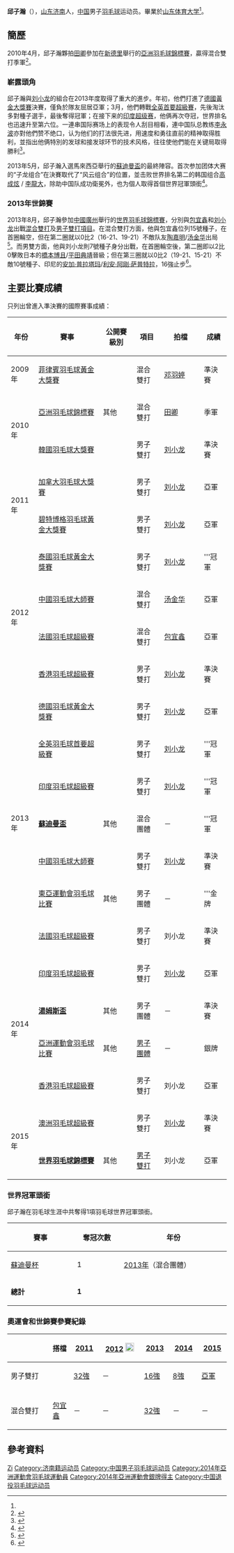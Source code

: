 {{noteTA|G1=Badminton}}
{{Infobox 羽球選手
| playername              = 邱子瀚
| image                   = Yonex IFB 2013 - Quarterfinal - Liu Xiaolong - Qiu Zihan vs Mathias Boe - Carsten Mogensen 19.jpg
| size                    = 280px
| caption                 = 
| birth_name              = 
| date_of_birth           = {{birth_date_and_age|1991|1|17}}<ref name="腾讯体育0804">{{cite news|title=羽毛球名将之中国男子运动员邱子瀚|url=http://sports.qq.com/a/20110804/000787.htm|newspaper=《腾讯体育》|date=2011-08-04|accessdate=2011-08-23|archive-date=2011-10-26|archive-url=https://web.archive.org/web/20111026050759/http://sports.qq.com/a/20110804/000787.htm|dead-url=no}}</ref>
| place_of_birth          = {{CHN}}[[山东省|山东省]][[济南市|济南市]]
| residence               =
| height                  = {{height|m=1.83}}<ref name="腾讯体育0804"/>
| weight                  = 
| handedness              = 右手<ref name="腾讯体育0804"/>
| country                 = {{CHN}}
| years_intldebut         =
| years_started           = 
| coach                   = 
| event                   = 男子双打、混合双打
| highest_ranking         = 第4位（男双-[[刘小龙|刘小龙]]）
| date_of_highest_ranking = 2015年3月12日 <ref name="ranking">[http://bwfcontent.tournamentsoftware.com/ranking/player.aspx?id=2476&player=109511 BWF World Ranking - Ranking of QIU Zihan (47277)]{{en}}</ref>
| current_ranking         = 第18位（男双-[[刘小龙|刘小龙]]）<br/>第95位（混双-[[包宜鑫|包宜鑫]]）
| date_of_current_ranking = 2012年1月12日<ref>[http://bwfcontent.tournamentsoftware.com/ranking/category.aspx?id=2476&category=474 BWF World Ranking (8/18/2011) - Men's doubles]{{en}}</ref><ref>[http://bwfcontent.tournamentsoftware.com/ranking/category.aspx?id=2476&category=476 BWF World Ranking (8/18/2011) - Mixed doubles]{{en}}</ref>
| played                  = 39勝–34負（男双）<br/>23勝–17負（混双）
| titles                  = 
| bwf_profile             = 755490C3-9137-40DB-8B49-8D56822C99B1
| bwf_id                  = 47277
| updated                 = 2012年1月15日
}}
{{MedalTableTop}}
{{MedalSport | 男子[[羽毛球|羽毛球]]}}
{{MedalCountry | {{CHN}}}}
{{MedalCompetition | [[世界羽毛球錦標賽|世界羽毛球錦標賽]]}}
{{MedalSilver | [[2015年世界羽毛球錦標賽|2015年 雅加達]] | [[2015年世界羽毛球錦標賽男子雙打項目|男子雙打]] }}
{{MedalCompetition | [[蘇迪曼盃|蘇迪曼盃]]}}
{{MedalGold| [[2013年蘇迪曼盃|2013年 吉隆坡]] | [[2013年蘇迪曼盃|混合團體]] }}
{{MedalCompetition | [[汤姆斯杯|汤姆斯杯]]}}
{{MedalBronze| [[2014年湯姆斯盃|2014年 新德里]] | [[2014年湯姆斯盃|男子團體]]}}
{{MedalCompetition | [[亞洲運動會|亞洲運動會]]}}
{{MedalSilver | [[2014年亞洲運動會羽毛球比賽|2014年 仁川]] | [[2014年亞洲運動會羽毛球男子團體比賽|男子團體]] }}
{{MedalCompetition | [[亞洲羽毛球錦標賽|亞洲羽毛球錦標賽]]}}
{{MedalBronze | [[2010年亞洲羽毛球錦標賽|2010年 新德里]] | 混合雙打 }}
{{MedalCompetition | [[東亞運動會|東亞運動會]]}}
{{MedalGold  | [[2009年東亞運動會|2009年 香港]] | [[2009年東亞運動會羽毛球比賽|男子團體]] }}
{{MedalGold  | [[2013年東亞運動會|2013年 天津]] | [[2013年東亞運動會羽毛球比賽|男子團體]] }}
{{MedalCompetition | [[世界青年羽毛球錦標賽|世界青年羽毛球錦標賽]]}}
{{MedalGold| [[2007年世界青年羽毛球錦標賽|2007年 奧克蘭]] | 混合團體 }}
{{MedalGold| [[2008年世界青年羽毛球錦標賽|2008年 浦那]] | 混合團體 }}
{{MedalSilver| [[2008年世界青年羽毛球錦標賽|2008年 浦那]] | 男子雙打 }}
{{MedalBottom}}
'''邱子瀚'''（{{bd|1991年|1月17日|catIdx=Q邱}}），[[山东|山东]][[济南|济南]]人，[[中华人民共和国|中国]]男子[[羽毛球|羽毛球]]运动员。畢業於[[山东体育大学|山东体育大学]]<ref name="腾讯体育0804"/>。

== 簡歷 ==
2010年4月，邱子瀚夥拍[[田卿|田卿]]參加在[[新德里|新德里]]舉行的[[2010年亞洲羽毛球錦標賽|亞洲羽毛球錦標賽]]，贏得混合雙打季軍<ref>{{cite news|title=亚锦赛田卿双线作战喜忧参半 渴望金牌捍卫女双荣誉|url=http://sports.sina.com.cn/o/2010-04-18/01464943084.shtml|newspaper=《新浪体育》|date=2010-04-18|accessdate=2011-08-23|archive-date=2016-03-04|archive-url=https://web.archive.org/web/20160304090923/http://sports.sina.com.cn/o/2010-04-18/01464943084.shtml|dead-url=no}}</ref>。

===嶄露頭角===
邱子瀚與[[刘小龙|刘小龙]]的組合在2013年度取得了重大的進步。年初，他們打進了[[2013年德國羽毛球黃金大獎賽|德國黃金大獎賽]]決賽，僅負於隊友屈居亞軍；3月，他們轉戰[[2013年全英羽毛球首要超級賽|全英首要超級賽]]，先後淘汰多對種子選手，最後奪得冠軍；在接下来的[[2013年印度羽毛球超級賽|印度超级赛]]，他俩再次夺冠，世界排名也迅速升至第六位。一連串国际赛场上的表现令人刮目相看，連中国队总教练[[李永波|李永波]]亦對他們赞不绝口，认为他们的打法很先进，用速度和勇往直前的精神取得胜利，並指出他俩特別的发球和接发球环节的技术风格，往往使他們能在关键局取得勝利<ref>{{cite news|title=苏迪曼杯让邱子瀚和刘小龙一战成名|url=http://sports.xinmin.cn/bjtj/2013/05/27/20448229.html|newspaper=新民晚报|date=2013-05-27|deadurl=yes|archiveurl=https://web.archive.org/web/20160304191844/http://sports.xinmin.cn/bjtj/2013/05/27/20448229.html|archivedate=2016-03-04|accessdate=2013-05-27}}</ref>。

2013年5月，邱子瀚入選馬來西亞舉行的[[2013年蘇迪曼盃|蘇迪曼盃]]的最終陣容。首次参加团体大赛的“子龙组合”在決賽取代了“风云组合”的位置，並击败世界排名第二的韩国组合[[高成炫|高成炫]] / [[李龍大|李龍大]]，除助中国队成功衛冕外，也为個人取得首個世界冠軍頭銜<ref>{{cite news|title=国羽横扫韩国队获苏迪曼杯五连冠创纪录|url=http://sports.people.com.cn/n/2013/0527/c22176-21621634.html|newspaper=体育总局网站|date=2013-05-27|access-date=2013-05-27|archive-url=https://web.archive.org/web/20150402150857/http://sports.people.com.cn/n/2013/0527/c22176-21621634.html|archive-date=2015-04-02|dead-url=yes}}</ref>。

===2013年世錦賽===
2013年8月，邱子瀚參加[[中國|中國]][[廣州|廣州]]舉行的[[2013年世界羽毛球錦標賽|世界羽毛球錦標賽]]，分別與[[包宜鑫|包宜鑫]]和[[刘小龙|刘小龙]]出戰[[2013年世界羽毛球錦標賽混合雙打項目|混合雙打]]及[[2013年世界羽毛球錦標賽男子雙打項目|男子雙打項目]]。在混合雙打方面，他與包宜鑫位列15號種子，在首圈輪空，但在第二圈就以0比2（16-21、19-21）不敵队友[[陶嘉明|陶嘉明]]/[[汤金华|汤金华]]出局<ref>{{cite news|title=世锦赛张楠/赵芸蕾完胜 陶嘉明/汤金华淘汰队友|url=http://sports.163.com/13/0806/21/95KG1DQO00051CAQ.html|newspaper=《网易体育》|date=2013-08-06|accessdate=2013-08-06|archive-date=2014-12-05|archive-url=https://web.archive.org/web/20141205144436/http://sports.163.com/13/0806/21/95KG1DQO00051CAQ.html|dead-url=no}}</ref>。而男雙方面，他與刘小龙則7號種子身分出戰，在首圈輪空後，第二圈即以2比0擊敗日本的[[橋本博且|橋本博且]]/[[平田典靖|平田典靖]]晉級；但在第三圈就以0比2（19-21、15-21）不敵10號種子、印尼的[[安加·普拉塔玛|安加·普拉塔玛]]/[[利安·阿刚·萨普特拉|利安·阿刚·萨普特拉]]，16強止步<ref>{{cite news|title=邱子瀚/刘小龙不敌印尼10号种子 无缘男双8强|url=http://sports.21cn.com/2013bad/a/2013/0808/21/23322842.shtml|newspaper=21CN体育|date=2013-08-08|deadurl=yes|archiveurl=https://web.archive.org/web/20130826163423/http://sports.21cn.com/2013bad/a/2013/0808/21/23322842.shtml|archivedate=2013-08-26|accessdate=2013-08-09}}</ref>。

==主要比賽成績==
只列出曾進入準決賽的國際賽事成績：
{| class=wikitable style="text-align:center; font-size:small;" 
!width="50"|年份
!width="180"|賽事
!width="80"|公開賽級別
!width="60"|項目
!width="100"|拍檔
!width="50"|成績
|-
!rowspan="1"|2009年
|[[2009年菲律賓羽毛球黃金大獎賽|菲律賓羽毛球黃金大獎賽]]
|{{BWFGPG}}
|混合雙打
|[[邓羽婷|邓羽婷]]
|bgcolor="#b8860b"|準決賽
|-
!rowspan="2"|2010年
|[[2010年亞洲羽毛球錦標賽|亞洲羽毛球錦標賽]]
|其他
|混合雙打
|[[田卿|田卿]]
|bgcolor="#b8860b"|季軍
|-
|[[2010年韓國羽毛球大獎賽|韓國羽毛球大獎賽]]
|{{BWFGP}}
|男子雙打
|[[刘小龙|刘小龙]]
|bgcolor="#b8860b"|準決賽
|-
!rowspan="2"|2011年
|[[2011年加拿大羽毛球大獎賽|加拿大羽毛球大獎賽]]
|{{BWFGP}}
|男子雙打
|[[刘小龙|刘小龙]]
|bgcolor="silver"|亞軍
|-
|[[2011年碧特博格羽毛球黃金大獎賽|碧特博格羽毛球黃金大獎賽]]
|{{BWFGPG}}
|男子雙打
|[[刘小龙|刘小龙]]
|bgcolor="silver"|亞軍
|-
!rowspan="4"|2012年
|[[2012年泰國羽毛球黃金大獎賽|泰國羽毛球黃金大獎賽]]
|{{BWFGPG}}
|男子雙打
|[[刘小龙|刘小龙]]
|bgcolor="gold"|'''冠軍
|-
|[[2012年中國羽毛球大師賽|中國羽毛球大師賽]]
|{{BWFSS}}
|混合雙打
|[[汤金华|汤金华]]
|bgcolor="silver"|亞軍
|-
|[[2012年法國羽毛球超級賽|法國羽毛球超級賽]]
|{{BWFSS}}
|混合雙打
|[[包宜鑫|包宜鑫]]
|bgcolor="silver"|亞軍
|-
|[[2012年香港羽毛球超級賽|香港羽毛球超級賽]]
|{{BWFSS}}
|男子雙打
|[[刘小龙|刘小龙]]
|bgcolor="#b8860b"|準決賽
|-
!rowspan="7"|2013年
|[[2013年德國羽毛球黃金大獎賽|德國羽毛球黃金大獎賽]]
|{{BWFGPG}}
|男子雙打
|[[刘小龙|刘小龙]]
|bgcolor="silver"|亞軍
|-
|[[2013年全英羽毛球首要超級賽|全英羽毛球首要超級賽]]
|{{BWFSSP}}
|男子雙打
|[[刘小龙|刘小龙]]
|bgcolor="gold"|'''冠軍
|-
|[[2013年印度羽毛球超級賽|印度羽毛球超級賽]]
|{{BWFSS}}
|男子雙打
|[[刘小龙|刘小龙]]
|bgcolor="gold"|'''冠軍
|-
|'''[[2013年蘇迪曼盃|蘇迪曼盃]]'''
|其他
|混合團體
|－
|bgcolor="gold"|'''冠軍
|-
|[[2013年中國羽毛球大師賽|中國羽毛球大師賽]]
|{{BWFSS}}
|男子雙打
|[[刘小龙|刘小龙]]
|bgcolor="#b8860b"|準決賽
|-
|[[2013年東亞運動會羽毛球比賽|東亞運動會羽毛球比賽]]
|其他
|男子團體
|－
|bgcolor="gold"|'''金牌
|-
|[[2013年法國羽毛球超級賽|法國羽毛球超級賽]]
|{{BWFSS}}
|男子雙打
|刘小龙
|bgcolor="#b8860b"|準決賽
|-
!rowspan="4"|2014年
|[[2014年印度羽毛球超級賽|印度羽毛球超級賽]]
|{{BWFSS}}
|男子雙打
|[[刘小龙|刘小龙]]
|bgcolor="silver"|亞軍
|-
|'''[[2014年湯姆斯盃|湯姆斯盃]]'''
|其他
|男子團體
|－
|bgcolor="#b8860b"|準決賽
|-
|[[2014年亞洲運動會羽毛球比賽|亞洲運動會羽毛球比賽]]
|其他
|[[2014年亞洲運動會羽毛球男子團體比賽|男子團體]]
|－
|bgcolor="silver"|銀牌
|-
|[[2014年香港羽毛球超級賽|香港羽毛球超級賽]]
|{{BWFSS}}
|男子雙打
|刘小龙
|bgcolor="silver"|亞軍
|-
!rowspan="2"|2015年
|[[2015年澳洲羽毛球超級賽|澳洲羽毛球超級賽]]
|{{BWFSS}}
|男子雙打
|[[刘小龙|刘小龙]]
|bgcolor="#b8860b"|準決賽
|-
|'''[[2015年世界羽毛球錦標賽|世界羽毛球錦標賽]]'''
|其他
|[[2015年世界羽毛球錦標賽男子雙打項目|男子雙打]]
|刘小龙
|bgcolor="silver"|亞軍
|}
{{BWF賽事級別索引}}

=== 世界冠軍頭銜 ===
邱子瀚在羽毛球生涯中共奪得1項羽毛球世界冠軍頭銜。
{| class=wikitable style="text-align:center; font-size:small" 
|- 
! width="150"|賽事 
! width="100"|奪冠次數 
! width="250"|年份
|- 
|[[蘇迪曼杯|蘇迪曼杯]] || 1 ||style="text-align:left"|[[2013年蘇迪曼盃|2013年]]（混合團體）
|-
|'''總計'''||'''1'''||
|}

===奧運會和世錦賽參賽紀錄===
{| class=wikitable style="text-align:center; font-size:small;" 
!
!搭檔
!width="50"|[[2011年世界羽毛球錦標賽|2011]]
!width="80"|[[2012年夏季奧林匹克運動會羽毛球比賽|2012]] [[File:Olympic_rings_without_rims.svg|20px]]
!width="50"|[[2013年世界羽毛球錦標賽|2013]]
!width="50"|[[2014年世界羽毛球錦標賽|2014]]
!width="50"|[[2015年世界羽毛球錦標賽|2015]]
|-
!width="80"|男子雙打
|align="left"|{{nowrap|[[刘小龙|刘小龙]]}}
|[[2011年世界羽毛球錦標賽男子雙打項目|32強]]
|－
|[[2013年世界羽毛球錦標賽男子雙打項目|16強]]
|[[2014年世界羽毛球錦標賽男子雙打項目|8強]]
|bgcolor="silver"|[[2015年世界羽毛球錦標賽男子雙打項目|亞軍]]
|-
|
|-
!width="80"|混合雙打
|align="left"|[[包宜鑫|包宜鑫]]
|－
|－
|[[2013年世界羽毛球錦標賽混合雙打項目|32強]]
|－
|－
|}

== 參考資料 ==
{{Reflist}}

{{世界羽联排名}}
{{苏迪曼杯冠军}}

{{Authority control}}
{{DEFAULTSORT:Qiu Zihan}}
[[Category:邱姓|Zi]]
[[Category:济南籍运动员|Category:济南籍运动员]]
[[Category:中国男子羽毛球运动员|Category:中国男子羽毛球运动员]]
[[Category:2014年亞洲運動會羽毛球運動員|Category:2014年亞洲運動會羽毛球運動員]]
[[Category:2014年亞洲運動會銀牌得主|Category:2014年亞洲運動會銀牌得主]]
[[Category:中国退役羽毛球运动员|Category:中国退役羽毛球运动员]]